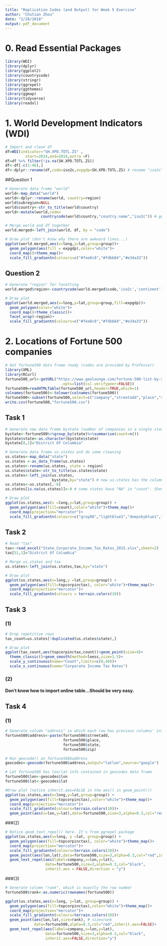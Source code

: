 ---
title: "Replication Codes (and Output) for Week 5 Exercise"
author: "Chutian Zhou"
date: "2/28/2018"
output: pdf_document
---

# 0. Read Essential Packages

```{r echo=T,message=FALSE,warning=FALSE}
library(WDI)
library(dplyr)
library(ggplot2)
library(countrycode)
library(stringr)
library(ggrepel)
library(ggthemes)
library(ggmap)
library(tidyverse)
library(readxl)
```

# 1. World Development Indicators (WDI)

```{r echo=T}
# Import and clean df
df=WDI(indicator="SH.XPD.TOTL.ZS" ,
         start=2014,end=2014,extra =F)
df=df %>% filter(!is.na(SH.XPD.TOTL.ZS))
df<-df[-c(1:46),]
df<-dplyr::rename(df,code=iso2c,expgdp=SH.XPD.TOTL.ZS) # rename "iso2c" as "code" 
```

##Question 1 

```{r echo=T,warning=F,message=F}
# Generate data frame "world"
world<-map_data("world")
world<-dplyr::rename(world, country=region)
world$subregion=NULL
world$country<-str_to_title(world$country)
world<-mutate(world,code=
                countrycode(world$country,"country.name","iso2c")) # generate "code"

# Merge world and df together
world.merged<-left_join(world, df, by = "code")

# Draw plot (don't know why there are awkward lines...)
ggplot(world.merged,aes(x=long,y=lat,group=group))+
  geom_polygon(aes(fill = expgdp),color="white")+
  coord_map()+theme_map()+
  scale_fill_gradientn(colours=c("#fee8c8","#fdbb84","#e34a33"))
```

## Question 2

```{r echo=T,warning=F,message=F}
# Generate "region" for facetting
world.merged$region<-countrycode(world.merged$code,'iso2c','continent')

# Draw plot
ggplot(world.merged,aes(x=long,y=lat,group=group,fill=expgdp))+
  geom_polygon(color="white")+
  coord_map()+theme_classic()+
  facet_wrap(~region)+
  scale_fill_gradientn(colours=c("#fee8c8","#fdbb84","#e34a33"))
```

# 2. Locations of Fortune 500 companies

```{r echo=T,warning=F,message=F}
# Get fortune500 data frame ready (codes are provided by Professor)
library(XML)
library(RCurl)
fortune500_url<-getURL("https://www.geolounge.com/fortune-500-list-by-state-for-2015/",
                         .opts=list(ssl.verifypeer=FALSE))
fortune500=readHTMLTable(fortune500_url,header=TRUE,which=1)
colnames(fortune500)<-tolower(colnames(fortune500))
fortune500<-subset(fortune500,select=c("company","streetadd","place","state","zip"))
write.csv(fortune500,"fortune500.csv")
```

## Task 1

```{r echo=T,warning=F,message=F}
# Generate new data frame bystate (number of companies in a single state)
bystate<-fortune500%>%group_by(state)%>%summarise(count=n())
bystate$state<-as.character(bystate$state)
bystate[8,1]="District Of Columbia"

# Generate data frame us.states and do some cleaning
us.states<-map_data("state")
us.states <-as_data_frame(us.states)
us.states<-rename(us.states, state = region)
us.states$state<-str_to_title(us.states$state)
us.states<-left_join(us.states,
                     bystate,by="state") # now us.states has the column "count"
us.states<-us.states[,-6]
us.states[is.na(us.states)]<-0 # some states have "NA" in "count". Should be 0

# Draw plot
ggplot(us.states,aes(x =long,y=lat,group=group)) + 
  geom_polygon(aes(fill=count),color="white")+theme_map()+
  coord_map(projection="mercator")+
  scale_fill_gradientn(colours=c("gray88","lightblue3","deepskyblue1","dodgerblue3"))
```

## Task 2
```{r echo=T,warning=F,message=F}
# Read "tax"
tax<-read_excel("State_Corporate_Income_Tax_Rates_2015.xlsx",sheet=2)
tax[51,1]="District Of Columbia"

# Merge us.states and tax
us.states<-left_join(us.states,tax,by="state")

# Draw plot
ggplot(us.states,aes(x=long,y =lat,group=group)) + 
  geom_polygon(aes(fill=topcorpinctax), color="white")+theme_map()+
  coord_map(projection="mercator")+
  scale_fill_gradientn(colours = terrain.colors(10))
```

## Task 3
### (1)
```{r echo=T,warning=F,message=F}
# Drop repetitive rows
tax_count=us.states[!duplicated(us.states$state),]

# Draw plot
ggplot(tax_count,aes(topcorpinctax,count))+geom_point(size=4)+
  theme_classic()+geom_smooth(method=loess,size=1.5)+
  scale_y_continuous(name="Count",limits=c(0,40))+
  scale_x_continuous(name="Corporate Income Tax Rates")
```

### (2)
#### Don't know how to import online table...Should be very easy.

## Task 4
### (1)
```{r echo=T,warning=F,message=F}
# Generate column "address" in which each row has previous columns' info
fortune500$address<-paste(fortune500$streetadd, 
                          fortune500$place, 
                          fortune500$state, 
                          fortune500$zip)

# Run geocode() on fortune500$address
geocodes<-geocode(fortune500$address,output="latlon",source="google")

# Let fortune500 has lon/lat info contained in geocodes data frame
fortune500$lon<-geocodes$lon
fortune500$lat<-geocodes$lat

#Draw plot (notice inherit.aes=FALSE in the aes() in geom_point())
ggplot(us.states,aes(x=long,y=lat,group=group)) + 
  geom_polygon(aes(fill=topcorpinctax),color="white")+theme_map()+
  coord_map(projection="mercator")+
  scale_fill_gradientn(colours=terrain.colors(10))+
  geom_point(aes(x=lon,y=lat),data=fortune500,size=3,alpha=0.3,col="red",inherit.aes=FALSE)
```

###(2)
```{r echo=T,warning=F,message=F}
# Notice geom_text_repel() here. It's from ggrepel package 
ggplot(us.states,aes(x=long, y =lat, group=group)) + 
  geom_polygon(aes(fill=topcorpinctax), color="white")+theme_map()+
  coord_map(projection="mercator")+
  scale_fill_gradientn(colours=terrain.colors(10))+
  geom_point(aes(lon,lat),data=fortune500,size=3,alpha=0.3,col="red",inherit.aes=FALSE)+
  geom_text_repel(aes(label=company,x=lon,y=lat),
                  data=fortune500,size=3,alpha=0.3,col="black",
                  inherit.aes = FALSE,direction = "y")
```

###(3)
```{r echo=T,warning=F,message=F}
# Generate column "rank", which is exactly the row number
fortune500$rank<-as.numeric(rownames(fortune500))

ggplot(us.states,aes(x=long, y=lat, group=group)) + 
  geom_polygon(aes(fill=topcorpinctax),color="white")+theme_map()+
  coord_map(projection="mercator")+
  scale_fill_gradientn(colours=terrain.colors(10))+
  geom_point(aes(lon,lat,size=rank), # size=rank
             data=fortune500,alpha=0.3,col="red",inherit.aes=FALSE)+
  geom_text_repel(aes(label=company,x=lon,y=lat),
                  data=fortune500,size=3,alpha=0.3,col="black",
                  inherit.aes=FALSE,direction="y")
```
